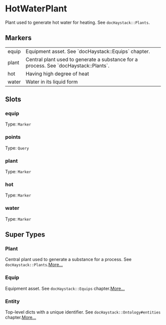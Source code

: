# HotWaterPlant
Plant used to generate hot water for heating.
See `docHaystack::Plants`.
## Markers
<table>
<tbody>
<tr>
<td className='p-2 align-top'><span className='bg-sky-200 rounded-md px-3 py-1 text-sky-700 block font-semibold text-center text-sm'>equip </span></td>
<td className='p-2 align-top'>Equipment asset. See `docHaystack::Equips` chapter.</td>
</tr>
<tr>
<td className='p-2 align-top'><span className='bg-sky-200 rounded-md px-3 py-1 text-sky-700 block font-semibold text-center text-sm'>plant </span></td>
<td className='p-2 align-top'>Central plant used to generate a substance for a process. See `docHaystack::Plants`.</td>
</tr>
<tr>
<td className='p-2 align-top'><span className='bg-sky-200 rounded-md px-3 py-1 text-sky-700 block font-semibold text-center text-sm'>hot </span></td>
<td className='p-2 align-top'>Having high degree of heat</td>
</tr>
<tr>
<td className='p-2 align-top'><span className='bg-sky-200 rounded-md px-3 py-1 text-sky-700 block font-semibold text-center text-sm'>water </span></td>
<td className='p-2 align-top'>Water in its liquid form</td>
</tr>
</tbody>
</table>

## Slots

### equip
Type: `Marker`

### points
Type: `Query`

### plant
Type: `Marker`

### hot
Type: `Marker`

### water
Type: `Marker`



## Super Types
### Plant
Central plant used to generate a substance for a process.
See `docHaystack::Plants`.[More...](./Plant)

### Equip
Equipment asset.
See `docHaystack::Equips` chapter.[More...](./Equip)

### Entity
Top-level dicts with a unique identifier.
See `docHaystack::Ontology#entities` chapter.[More...](./Entity)


